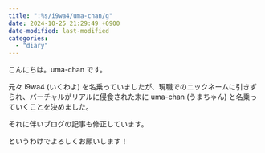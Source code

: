 ```yaml
---
title: ":%s/i9wa4/uma-chan/g"
date: 2024-10-25 21:29:49 +0900
date-modified: last-modified
categories:
  - "diary"
---
```


こんにちは。uma-chan です。

元々 i9wa4 (いくわよ) を名乗っていましたが、現職でのニックネームに引きずられ、バーチャルがリアルに侵食された末に uma-chan (うまちゃん) と名乗っていくことを決めました。

それに伴いブログの記事も修正しています。

というわけでよろしくお願いします！
